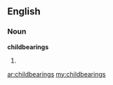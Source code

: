 ==English==

===Noun===
'''childbearings'''

# {{plural of|[[childbearing]]}}

[[ar:childbearings]]
[[my:childbearings]]